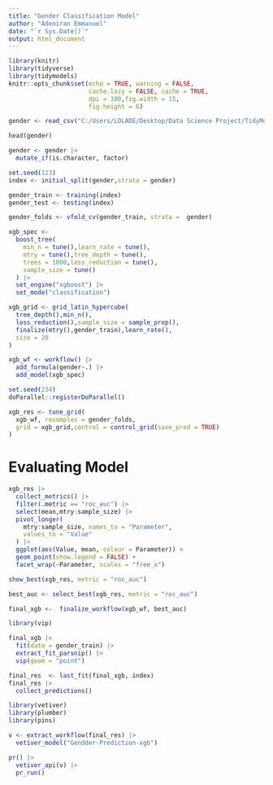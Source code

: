 ```yaml
---
title: "Gender Classification Model"
author: "Adeniran Emmanuel"
date: "`r Sys.Date()`"
output: html_document
---
```


```r
library(knitr)
library(tidyverse)
library(tidymodels)
knitr::opts_chunk$set(echo = TRUE, warning = FALSE,
                      cache.lazy = FALSE, cache = TRUE,
                      dpi = 100,fig.width = 15,
                      fig.height = 6)
```

```r
gender <- read_csv("C:/Users/LOLADE/Desktop/Data Science Project/TidyModels/Tidymodels_in_R/Machine Learning Dataset/gender_classification_v7.csv")

head(gender)
```


```r
gender <- gender |> 
  mutate_if(is.character, factor)
```

```r
set.seed(123)
index <- initial_split(gender,strata = gender)

gender_train <- training(index)
gender_test <- testing(index)

gender_folds <- vfold_cv(gender_train, strata =  gender)
```



```r
xgb_spec <- 
  boost_tree(
    min_n = tune(),learn_rate = tune(),
    mtry = tune(),tree_depth = tune(),
    trees = 1000,loss_reduction = tune(),
    sample_size = tune()
  ) |> 
  set_engine("xgboost") |> 
  set_mode("classification")

```


```r
xgb_grid <- grid_latin_hypercube(
  tree_depth(),min_n(),
  loss_reduction(),sample_size = sample_prop(),
  finalize(mtry(),gender_train),learn_rate(),
  size = 20
)
```

```r
xgb_wf <- workflow() |> 
  add_formula(gender~.) |> 
  add_model(xgb_spec)
```


```r
set.seed(234)
doParallel::registerDoParallel()

xgb_res <- tune_grid(
  xgb_wf, resamples = gender_folds,
  grid = xgb_grid,control = control_grid(save_pred = TRUE)
)
```
# Evaluating Model

```r
xgb_res |> 
  collect_metrics() |> 
  filter(.metric == "roc_auc") |> 
  select(mean,mtry:sample_size) |> 
  pivot_longer(
    mtry:sample_size, names_to = "Parameter",
    values_to = "Value"
  ) |> 
  ggplot(aes(Value, mean, colour = Parameter)) +
  geom_point(show.legend = FALSE) +
  facet_wrap(~Parameter, scales = "free_x")

```


```r
show_best(xgb_res, metric = "roc_auc")

best_auc <- select_best(xgb_res, metric = "roc_auc")

final_xgb <-  finalize_workflow(xgb_wf, best_auc)
```



```r
library(vip)

final_xgb |> 
  fit(data = gender_train) |> 
  extract_fit_parsnip() |> 
  vip(geom = "point")

```

```r
final_res  <- last_fit(final_xgb, index)
final_res |> 
  collect_predictions()
```

```r
library(vetiver)
library(plumber)
library(pins)

v <- extract_workflow(final_res) |> 
  vetiver_model("Gendder-Prediction-xgb")

pr() |> 
  vetiver_api(v) |> 
  pr_run()
```






















